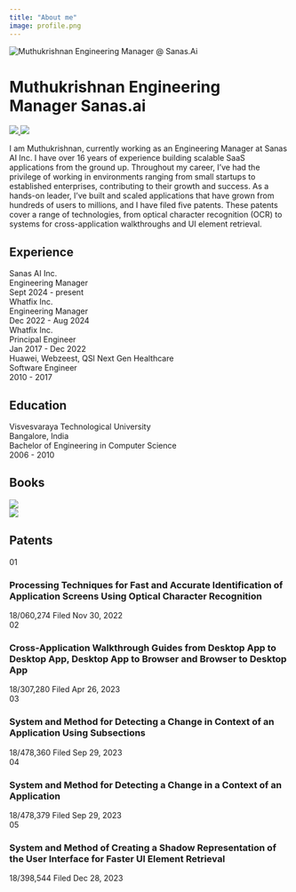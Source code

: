 ```yaml
---
title: "About me"
image: profile.png
---
```

```{=html}
<div class="portfolio-container">
    <div class="profile-section">
        <img src="/profile.png" alt="Muthukrishnan Engineering Manager @ Sanas.Ai" class="profile-image">
        <h1 class="profile-name">Muthukrishnan Engineering Manager Sanas.ai</h1>
        <div class="social-links">
            <a href="https://linkedin.com/in/krimuthu" class="social-button">
                <img src="linkedin.png" />
            </a>
            <a href="https://github.com/muthuspark" class="social-button">
                <img src="github.png" />
            </a>
        </div>
    </div>

    <div class="content-section">
        <p class="bio">
            I am Muthukrishnan, currently working as an Engineering Manager at Sanas AI Inc. I have over 16 years of experience building scalable SaaS applications from the ground up. Throughout my career, I’ve had the privilege of working in environments ranging from small startups to established enterprises, contributing to their growth and success. As a hands-on leader, I’ve built and scaled applications that have grown from hundreds of users to millions, and I have filed five patents. These patents cover a range of technologies, from optical character recognition (OCR) to systems for cross-application walkthroughs and UI element retrieval.
        </p>
        
        <section class="experience">
            <h2 class="section-title">Experience</h2>
            
            <div class="experience-item">
                <div class="institution">Sanas AI Inc.</div>
                <div class="degree">Engineering Manager</div>
                <div class="date">Sept 2024 - present</div>
            </div>

            <div class="experience-item">
                <div class="institution">Whatfix Inc.</div>
                <div class="degree">Engineering Manager</div>
                <div class="date">Dec 2022 - Aug 2024</div>
            </div>

            <div class="experience-item">
                <div class="institution">Whatfix Inc.</div>
                <div class="degree">Principal Engineer</div>
                <div class="date">Jan 2017 - Dec 2022</div>
            </div>

            <div class="experience-item">
                <div class="institution">Huawei, Webzeest, QSI Next Gen Healthcare</div>
                <div class="degree">Software Engineer</div>
                <div class="date">2010 - 2017</div>
            </div>
        </section>

        <section class="education">
            <h2 class="section-title">Education</h2>
            <div class="education-item">
                <div class="institution">Visvesvaraya Technological University</div>
                <div class="location">Bangalore, India</div>
                <div class="degree">Bachelor of Engineering in Computer Science</div>
                <div class="date">2006 - 2010</div>
            </div>
        </section>

        <section class="education">
            <h2 class="section-title">Books</h2>
            <div class="education-item books">
                <div><img src="https://m.media-amazon.com/images/I/61KNnMrdpbL._SY522_.jpg" /></div>
                <div><img src="https://f.media-amazon.com/images/I/61efnfqtuWL._SY522_.jpg" /></div>
            </div>
        </section>

        <section class="patents-section">
            <h2 class="section-title">Patents</h2>
            <div class="patents-list">
                <article class="patent-item">
                    <div class="patent-number">01</div>
                    <div class="patent-content">
                        <h3 class="patent-title">Processing Techniques for Fast and Accurate Identification of Application Screens Using Optical Character Recognition</h3>
                        <div class="patent-meta">
                            <span class="patent-id">18/060,274</span>
                            <span class="patent-date">Filed Nov 30, 2022</span>
                        </div>
                    </div>
                </article>

                <article class="patent-item">
                    <div class="patent-number">02</div>
                    <div class="patent-content">
                        <h3 class="patent-title">Cross-Application Walkthrough Guides from Desktop App to Desktop App, Desktop App to Browser and Browser to Desktop App</h3>
                        <div class="patent-meta">
                            <span class="patent-id">18/307,280</span>
                            <span class="patent-date">Filed Apr 26, 2023</span>
                        </div>
                    </div>
                </article>

                <article class="patent-item">
                    <div class="patent-number">03</div>
                    <div class="patent-content">
                        <h3 class="patent-title">System and Method for Detecting a Change in Context of an Application Using Subsections</h3>
                        <div class="patent-meta">
                            <span class="patent-id">18/478,360</span>
                            <span class="patent-date">Filed Sep 29, 2023</span>
                        </div>
                    </div>
                </article>

                <article class="patent-item">
                    <div class="patent-number">04</div>
                    <div class="patent-content">
                        <h3 class="patent-title">System and Method for Detecting a Change in a Context of an Application</h3>
                        <div class="patent-meta">
                            <span class="patent-id">18/478,379</span>
                            <span class="patent-date">Filed Sep 29, 2023</span>
                        </div>
                    </div>
                </article>

                <article class="patent-item">
                    <div class="patent-number">05</div>
                    <div class="patent-content">
                        <h3 class="patent-title">System and Method of Creating a Shadow Representation of the User Interface for Faster UI Element Retrieval</h3>
                        <div class="patent-meta">
                            <span class="patent-id">18/398,544</span>
                            <span class="patent-date">Filed Dec 28, 2023</span>
                        </div>
                    </div>
                </article>
            </div>
        </section>
    </div>
</div>
```
